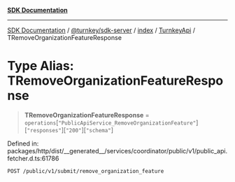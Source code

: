 [**SDK Documentation**](../../../../../../README.mdx)

***

[SDK Documentation](../../../../../../packages.mdx) / [@turnkey/sdk-server](../../../../README.mdx) / [index](../../../README.mdx) / [TurnkeyApi](../README.mdx) / TRemoveOrganizationFeatureResponse

# Type Alias: TRemoveOrganizationFeatureResponse

> **TRemoveOrganizationFeatureResponse** = `operations`\[`"PublicApiService_RemoveOrganizationFeature"`\]\[`"responses"`\]\[`"200"`\]\[`"schema"`\]

Defined in: packages/http/dist/\_\_generated\_\_/services/coordinator/public/v1/public\_api.fetcher.d.ts:61786

`POST /public/v1/submit/remove_organization_feature`
